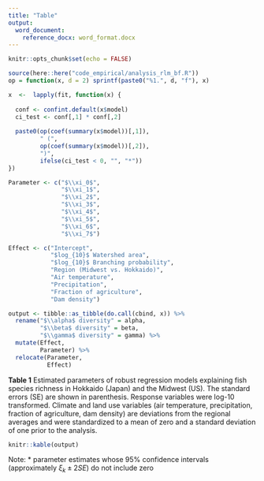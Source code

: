 ```yaml
---
title: "Table"
output:
  word_document:
    reference_docx: word_format.docx
---
```


```r

knitr::opts_chunk$set(echo = FALSE)

source(here::here("code_empirical/analysis_rlm_bf.R"))
op = function(x, d = 2) sprintf(paste0("%1.", d, "f"), x) 

x  <-  lapply(fit, function(x) {
  
  conf <- confint.default(x$model)
  ci_test <- conf[,1] * conf[,2]
  
  paste0(op(coef(summary(x$model))[,1]),
         " (",
         op(coef(summary(x$model))[,2]),
         ")",
         ifelse(ci_test < 0, "", "*"))
})

Parameter <- c("$\\xi_0$",
               "$\\xi_1$", 
               "$\\xi_2$",    
               "$\\xi_3$",                             
               "$\\xi_4$",                                         
               "$\\xi_5$",
               "$\\xi_6$",
               "$\\xi_7$")

Effect <- c("Intercept",
            "$log_{10}$ Watershed area", 
            "$log_{10}$ Branching probability",    
            "Region (Midwest vs. Hokkaido)",                             
            "Air temperature",                                         
            "Precipitation",
            "Fraction of agriculture",
            "Dam density")

output <- tibble::as_tibble(do.call(cbind, x)) %>% 
  rename("$\\alpha$ diversity" = alpha,
         "$\\beta$ diversity" = beta,
         "$\\gamma$ diversity" = gamma) %>% 
  mutate(Effect,
         Parameter) %>% 
  relocate(Parameter,
           Effect)

```

**Table 1** Estimated parameters of robust regression models explaining fish species richness in Hokkaido (Japan) and the Midwest (US). The standard errors (SE) are shown in parenthesis. Response variables were log-10 transformed. Climate and land use variables (air temperature, precipitation, fraction of agriculture, dam density) are deviations from the regional averages and were standardized to a mean of zero and a standard deviation of one prior to the analysis.

```r

knitr::kable(output)

```

Note: * parameter estimates whose 95% confidence intervals (approximately $\xi_k \pm 2SE$) do not include zero
